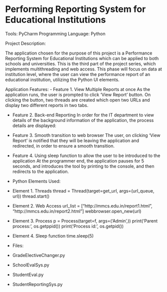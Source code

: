 # Performing Reporting System for Educational Institutions
Tools: PyCharm
Programming Language: Python

Project Description:

The application chosen for the purpose of this project is a Performance Reporting System for Educational Institutions which can be applied to both schools and universities. This is the third part of the project series, which implements multithreading and web access. This phase will focus on data at institution level, where the user can view the performance report of an educational institution, utilizing the Python UI elements. 


Application Features:
- Feature 1. View Multiple Reports at once
As the application runs, the user is prompted to click ‘View Report’ button. On clicking the button, two threads are created which open two URLs and display two different reports in two tabs. 

- Feature 2. Back-end Reporting
In order for the IT department to view details of the background information of the application, the process details are displayed:

- Feature 3. Smooth transition to web browser
The user, on clicking ‘View Report’ is notified that they will be leaving the application and redirected, in order to ensure a smooth transition. 

- Feature 4. Using sleep function to allow the user to be introduced to the application
At the programmer end, the application pauses for 5 seconds, and introduces the tool by printing to the console, and then redirects to the application. 


- Python Elements Used:


 - Element 1. Threads
thread = Thread(target=get_url, args=(url_queue, url))
thread.start()

 - Element 2. Web Access
url_list = ["http://mmcs.edu.in/report1.html", "http://mmcs.edu.in/report2.html"]
webbrowser.open_new(url)


 - Element 3. Process
p = Process(target=f, args=('Admin',))
print('Parent process:', os.getppid())
print('Process id:', os.getpid())

 - Element 4. Sleep function
time.sleep(5)


- Files:



- GradeElectiveChanger.py
- SchoolEvalSys.py	
- StudentEval.py
- StudentReportingSys.py
